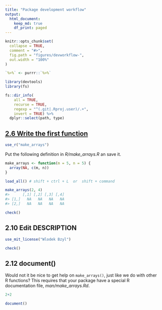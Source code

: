 ```yaml
---
title: "Package development workflow"
output:
  html_document:
    keep_md: true
    df_print: paged
---
```


```r
knitr::opts_chunk$set(
  collapse = TRUE,
  comment = "#>",
  fig.path = "figures/devworkflow-",
  out.width = "100%"
)

`%>%` <- purrr::`%>%`
```

```r
library(devtools)
library(fs)
```

```r
fs::dir_info(
    all = TRUE,
    recurse = TRUE,
    regexp = "^(.git|.Rproj.user)/.+",
    invert = TRUE) %>% 
  dplyr::select(path, type)
```

## [2.6 Write the first function](https://r-pkgs.org/whole-game.html#write-the-first-function)

```r
use_r("make_arrays")
```

Put the following definition in _R/make_arrays.R_ an save it.

```r
make_arrays <- function(m = 5, n = 5) {
  array(NA, c(m, n))
}
```

```r
load_all() # shift + ctrl + L  or  shift + command

make_arrays(2, 4)
#>      [,1] [,2] [,3] [,4]
#> [1,]   NA   NA   NA   NA
#> [2,]   NA   NA   NA   NA
```

```r
check()
```

## 2.10 Edit DESCRIPTION

```r
use_mit_license("Wlodek Bzyl")
```
```r
check()
```

## 2.12 document()

Would not it be nice to get help on `make_arrays()`, just like we do with other R functions?
This requires that your package have a special R documentation file, _man/make_arrays.Rd_.

```r
2+2
```

```r
document()
```

